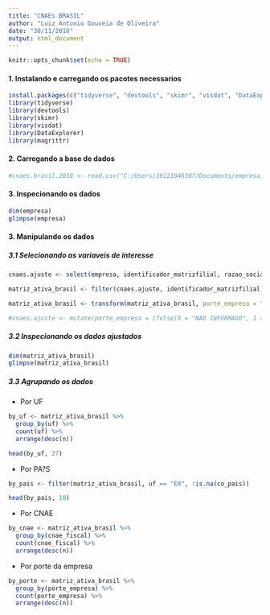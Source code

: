 ```yaml
---
title: "CNAEs BRASIL"
author: "Luiz Antonio Gouveia de Oliveira"
date: "30/11/2018"
output: html_document
---
```


```r
knitr::opts_chunk$set(echo = TRUE)
```

#### __1. Instalando e carregando os pacotes necessarios__  

```r

install.packages(c("tidyverse", "devtools", "skimr", "visdat", "DataExplorer", "magrittr"))
library(tidyverse)
library(devtools)
library(skimr)
library(visdat)
library(DataExplorer)
library(magrittr)
```

#### __2. Carregando a base de dados__  
```r
#cnaes.brasil.2018 <- read.csv("C:/Users/39121046387/Documents/empresa.csv", sep=";")

```

#### __3. Inspecionando os dados__ 

```r
dim(empresa)
glimpse(empresa)
```


#### __3. Manipulando os dados__ 

##### 3.1 Selecionando as variaveis de interesse  

```r
cnaes.ajuste <- select(empresa, identificador_matrizfilial, razao_socialnome_empresarial, nome_fantasia, co_pais, nm_pais, data_inicio_atividade, cnae_fiscal, cep, uf, codigo_municipio, municipio, porte_empresa, opcao_pelo_simples, situacao_cadastral)

matriz_ativa_brasil <- filter(cnaes.ajuste, identificador_matrizfilial == 1, situacao_cadastral == 2)

matriz_ativa_brasil <- transform(matriz_ativa_brasil, porte_empresa = factor(porte_empresa, label = c("Nao informado", "Microempresa", "Empresa de pequeno porte","Demais"), levels = c(0, 1, 3, 5)))

#cnaes.ajuste <- mutate(porte_empresa = ifelse(0 = "NAO INFORMADO", 1 = "MICROEMPRESA", 3 = "EMPRESA DE PEQUENO PORTE", 5 = "DEMAIS"))

```

##### 3.2 Inspecionando os dados ajustados  

```r
dim(matriz_ativa_brasil)
glimpse(matriz_ativa_brasil)

```


##### 3.3 Agrupando os dados  

* Por UF

```r
by_uf <- matriz_ativa_brasil %>%
  group_by(uf) %>%
  count(uf) %>%
  arrange(desc(n))

head(by_uf, 27)

```

* Por PA?S  

```r

by_pais <- filter(matriz_ativa_brasil, uf == "EX", !is.na(co_pais))

head(by_pais, 10)

```

* Por CNAE 

```r

by_cnae <- matriz_ativa_brasil %>%
  group_by(cnae_fiscal) %>%
  count(cnae_fiscal) %>%
  arrange(desc(n))

```



* Por porte da empresa 

```r

by_porte <- matriz_ativa_brasil %>%
  group_by(porte_empresa) %>%
  count(porte_empresa) %>%
  arrange(desc(n))

```







